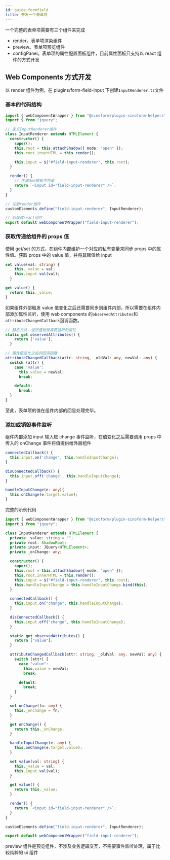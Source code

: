 ```yaml
---
id: guide-formfield
title: 开发一个表单项
---
```


一个完整的表单项需要有三个组件来完成

- render。表单项渲染组件
- preview。表单项预览组件
- configPanel。表单项的属性配置面板组件，目前属性面板只支持以 react 组件的方式开发

## Web Components 方式开发

以 render 组件为例，在 plugins/form-field-input 下创建`InputRenderer.ts`文件

### 基本的代码结构

```ts
import { webComponentWrapper } from "@sinoform/plugin-sinoform-helpers";
import $ from "jquery";

// 定义InputRenderer组件
class InputRenderer extends HTMLElement {
  constructor() {
    super();
    this.root = this.attachShadow({ mode: "open" });
    this.root.innerHTML = this.render();

    this.input = $("#field-input-renderer", this.root);
  }

  render() {
    // 生成dom模板字符串
    return `<input id="field-input-renderer" />`;
  }
}

// 注册render组件
customElements.define("field-input-renderer", InputRenderer);

// 封装成react组件
export default webComponentWrapper("field-input-renderer");
```

### 获取传递给组件的 props 值

使用 get/set 的方式，在组件内部维护一个对应的私有变量来同步 props 中的属性值。获取 props 中的 value 值，并将其赋值给 input

```ts
set value(val: string) {
    this._value = val;
    this.input.val(val);
  }

get value() {
  return this._value;
}
```

如果组件外部触发 value 值变化之后还需要同步到组件内部，所以需要在组件内部添加属性监听，使用 web components 的`observedAttributes`和`attributeChangedCallback`回调函数。

```ts
// 静态方法，返回值就是需要监听的属性
static get observedAttributes() {
    return ['value'];
  }

// 属性值变化之后的回调函数
attributeChangedCallback(attr: string, _oldVal: any, newVal: any) {
  switch (attr) {
    case 'value':
      this.value = newVal;
      break;

    default:
      break;
  }
}
```

至此，表单项的值在组件内部的回显处理完毕。

### 添加或销毁事件监听

组件内部添加 input 输入框 change 事件监听，在值变化之后需要调用 props 中传入的 onChange 事件将值提供给外层组件

```ts
connectedCallback() {
  this.input.on('change', this.handleInputChange);
}

disConnectedCallback() {
  this.input.off('change', this.handleInputChange);
}

handleInputChange(e: any){
  this.onChange(e.target.value);
}
```

完整的示例代码

```ts
import { webComponentWrapper } from "@sinoform/plugin-sinoform-helpers";
import $ from "jquery";

class InputRenderer extends HTMLElement {
  private _value: string = "";
  private root: ShadowRoot;
  private input: JQuery<HTMLElement>;
  private _onChange: any;

  constructor() {
    super();
    this.root = this.attachShadow({ mode: "open" });
    this.root.innerHTML = this.render();
    this.input = $("#field-input-renderer", this.root);
    this.handleInputChange = this.handleInputChange.bind(this);
  }

  connectedCallback() {
    this.input.on("change", this.handleInputChange);
  }

  disConnectedCallback() {
    this.input.off("change", this.handleInputChange);
  }

  static get observedAttributes() {
    return ["value"];
  }

  attributeChangedCallback(attr: string, _oldVal: any, newVal: any) {
    switch (attr) {
      case "value":
        this.value = newVal;
        break;

      default:
        break;
    }
  }

  set onChange(fn: any) {
    this._onChange = fn;
  }

  get onChange() {
    return this._onChange;
  }

  handleInputChange(e: any) {
    this.onChange(e.target.value);
  }

  set value(val: string) {
    this._value = val;
    this.input.val(val);
  }

  get value() {
    return this._value;
  }

  render() {
    return `<input id="field-input-renderer" />`;
  }
}

customElements.define("field-input-renderer", InputRenderer);

export default webComponentWrapper("field-input-renderer");
```

preview 组件是预览组件，不涉及业务逻辑交互，不需要事件监听处理，属于比较纯粹的 ui 组件
